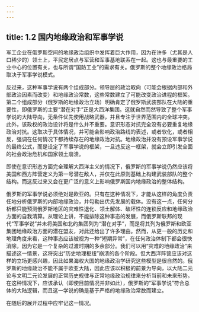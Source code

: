 ```yaml
---
---
---
```

title: 1.2 国内地缘政治和军事学说
---



军工企业在俄罗斯空间的地缘政治组织中发挥着巨大作用，因为在许多（尤其是人口稀少的）领土上，平民定居点与军营和军事基地联系在一起。这也与最重要的工业中心的位置有关，也与所谓“国防工业”的需求有关。俄罗斯的整个地缘政治格局取决于军事学说模式。

反过来，这种军事学说有两个组成部分。领导层的政治取向（可能会根据内部和外部政治因素而改变）和地缘政治常数，这些常数建立了可能改变政治进程的框架。第二个组成部分（俄罗斯的地缘政治立场）明确肯定了俄罗斯武装部队在大陆的重要性，即俄罗斯的主要“潜在对手”正是大西洋集团。这就自然而然导致了整个军事学说的大陆导向，无条件优先使用战略武器，并且专注于世界范围内的全球冲突。此外，该政权的政治设计将是什么并不重要。意识形态对抗完全没有必要重复地缘政治对抗。这取决于具体情况，并可能会影响政治路线的表述，或者软化，或者相反，强调在任何情况下都持续存在的地缘政治对抗。地缘政治并没有预设军事学说的最终公式，而是设定了军事学说的框架，一旦违反这一框架，就会立即引发全面的社会政治危机和国家领土崩溃。

即使在意识形态方面完全理解大西洋主义的情况下，俄罗斯的军事学说仍然应该将美国和西方阵营定义为第一号潜在敌人，并仅在此原则基础上构建武装部队的整个结构。而这反过来又会在更广泛的意义上影响俄罗斯国内地缘政治的整体结构。

俄罗斯的军事学说必须绝对是欧亚的。只有在这种情况下，才能从这样的角度负责任地分析俄罗斯的内部地缘政治，并勾勒出优先发展的载体。没有这一点，任何分析都只能预测俄罗斯地区的灾难性退化、领土解体、破坏性的连锁反应和地缘政治方面的自我清算。从理论上讲，不能排除这种事态的发展，而俄罗斯联邦的现代“军事学说”并未将美国和北约集团列为“潜在对手”，而是将其列为俄罗斯和欧亚集团地缘政治方面的潜在盟友，对此还给出了许多理由。然而，从更一般的历史和地理角度来看，这种事态应该被视为一种“短期异常”，在任何政治体制下都会很快消除，因为它是一个复杂的过渡时期的多余部分。我们可以用“灾难的地缘政治”来描述这一情景，这将突出“历史地理枢纽”崩溃的各个阶段。但大西洋阵营应该对这样的立场更感兴趣，因此如果海权大国的地缘政治学研究这些模型是很自然的。俄罗斯的地缘政治不能不属于欧亚大陆，因此应该以积极的前景为导向，以大陆二元论与文明二元论发展的正常历史规律与正常地缘政治规律来分析当前和未来形势。在这种情况下，应该承认（即使目前情况并非如此），俄罗斯的“军事学说”符合总体的大陆逻辑，而且这一学说的确是基于严格的地缘政治常数而建立。

在随后的展开过程中应牢记这一情况。